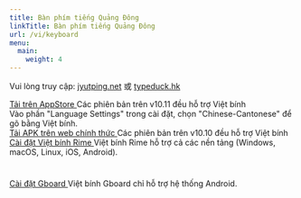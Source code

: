 ```yaml
---
title: Bàn phím tiếng Quảng Đông
linkTitle: Bàn phím tiếng Quảng Đông
url: /vi/keyboard
menu:
  main:
    weight: 4
---
```




Vui lòng truy cập: <a href="https://jyutping.net/">jyutping.net</a> 或 <a href="https://typeduck.hk/">typeduck.hk</a>





<div className="mx-auto">
	<a className="btn btn-lg btn-outline-dark mr-3 mb-4" href="https://apps.apple.com/cn/app/%E6%90%9C%E7%8B%97%E8%BE%93%E5%85%A5%E6%B3%95-%E8%AF%AD%E9%9F%B3%E5%8F%98%E5%A3%B0%E6%96%97%E5%9B%BE%E8%A1%A8%E6%83%85/id917670924">
		<i className="fab fa-app-store-ios ml-2"></i> Tải trên AppStore
	</a>
	Các phiên bản trên v10.11 đều hỗ trợ Việt bính
</div>



<div className="col-12">
	Vào phần "Language Settings" trong cài đặt, chọn "Chinese-Cantonese" để gõ bằng Việt bính.
</div>



<div className="mx-auto">
	<a className="btn btn-lg btn-outline-dark mr-3 mb-4"
		href="https://shouji.sogou.com/interface/multilingual.php?language=3">
		<i className="fab fa-android ml-2"></i> Tải APK trên web chính thức
	</a>
	Các phiên bản trên v10.10 đều hỗ trợ Việt bính
</div>








<div className="mx-auto">
	<a className="btn btn-lg btn-outline-dark mr-3 mb-4" href="https://github.com/rime/rime-cantonese/releases">
		<i className="fas fa-download ml-2"></i> Cài đặt Việt bính Rime
	</a>
	Việt bính Rime hỗ trợ cả các nền tảng (Windows, macOS, Linux, iOS, Android).
</div>



<div className="col-12">
	<h1 className="text-center"></h1>
</div>




<div className="mx-auto">
	<a className="btn btn-lg btn-outline-primary mr-3 mb-4"
		href="https://play.google.com/store/apps/details?id=com.google.android.inputmethod.latin&hl=en_US">
		<i className="fab fa-google-play ml-2"></i> Cài đặt Gboard
	</a>
	Việt bính Gboard chỉ hỗ trợ hệ thống Android.
</div>

